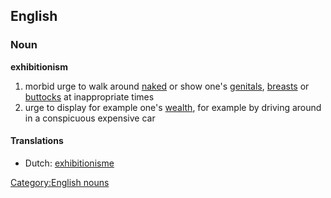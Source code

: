 ==English==
===Noun===
'''exhibitionism'''
#morbid urge to walk around [[naked]] or show one's [[genital]]s, [[breast]]s or [[buttock]]s at inappropriate times
#urge to display for example one's [[wealth]], for example by driving around in a conspicuous expensive car

====Translations====
* Dutch: [[exhibitionisme]]

[[Category:English nouns]]